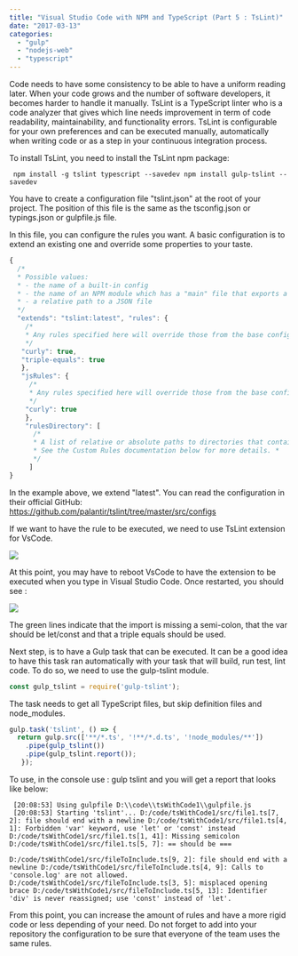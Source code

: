 ```yaml
---
title: "Visual Studio Code with NPM and TypeScript (Part 5 : TsLint)"
date: "2017-03-13"
categories: 
  - "gulp"
  - "nodejs-web"
  - "typescript"
---
```


Code needs to have some consistency to be able to have a uniform reading later. When your code grows and the number of software developers, it becomes harder to handle it manually. TsLint is a TypeScript linter who is a code analyzer that gives which line needs improvement in term of code readability, maintainability, and functionality errors. TsLint is configurable for your own preferences and can be executed manually, automatically when writing code or as a step in your continuous integration process.

To install TsLint, you need to install the TsLint npm package: 

``` 
 npm install -g tslint typescript --savedev npm install gulp-tslint --savedev 
``` 

You have to create a configuration file "tslint.json" at the root of your project. The position of this file is the same as the tsconfig.json or typings.json or gulpfile.js file.

In this file, you can configure the rules you want. A basic configuration is to extend an existing one and override some properties to your taste.

```typescript
{ 
  /* 
  * Possible values: 
  * - the name of a built-in config 
  * - the name of an NPM module which has a "main" file that exports a config object 
  * - a relative path to a JSON file 
  */ 
  "extends": "tslint:latest", "rules": { 
    /* 
    * Any rules specified here will override those from the base config we are extending. 
    */ 
   "curly": true, 
   "triple-equals": true 
   }, 
   "jsRules": { 
     /*
     * Any rules specified here will override those from the base config we are extending. 
     */ 
    "curly": true 
    }, 
    "rulesDirectory": [ 
      /*
      * A list of relative or absolute paths to directories that contain custom rules. 
      * See the Custom Rules documentation below for more details. *
      */
     ]
} 
``` 


In the example above, we extend "latest". You can read the configuration in their official GitHub: https://github.com/palantir/tslint/tree/master/src/configs

If we want to have the rule to be executed, we need to use TsLint extension for VsCode.

![](/images/blog/tslint.png)

At this point, you may have to reboot VsCode to have the extension to be executed when you type in Visual Studio Code. Once restarted, you should see :

![](/images/blog/ThreeTsLintError.png)

The green lines indicate that the import is missing a semi-colon, that the var should be let/const and that a triple equals should be used.

Next step, is to have a Gulp task that can be executed. It can be a good idea to have this task ran automatically with your task that will build, run test, lint code. To do so, we need to use the gulp-tslint module.

```typescript
const gulp_tslint = require('gulp-tslint'); 
``` 


The task needs to get all TypeScript files, but skip definition files and node_modules.

```typescript
gulp.task('tslint', () => { 
  return gulp.src(['**/*.ts', '!**/*.d.ts', '!node_modules/**'])
    .pipe(gulp_tslint()) 
    .pipe(gulp_tslint.report());
   }); 
``` 


To use, in the console use : gulp tslint and you will get a report that looks like below: 

``` 
 [20:08:53] Using gulpfile D:\\code\\tsWithCode1\\gulpfile.js 
 [20:08:53] Starting 'tslint'... D:/code/tsWithCode1/src/file1.ts[7, 2]: file should end with a newline D:/code/tsWithCode1/src/file1.ts[4, 1]: Forbidden 'var' keyword, use 'let' or 'const' instead D:/code/tsWithCode1/src/file1.ts[1, 41]: Missing semicolon D:/code/tsWithCode1/src/file1.ts[5, 7]: == should be ===

D:/code/tsWithCode1/src/fileToInclude.ts[9, 2]: file should end with a newline D:/code/tsWithCode1/src/fileToInclude.ts[4, 9]: Calls to 'console.log' are not allowed. D:/code/tsWithCode1/src/fileToInclude.ts[3, 5]: misplaced opening brace D:/code/tsWithCode1/src/fileToInclude.ts[5, 13]: Identifier 'div' is never reassigned; use 'const' instead of 'let'. 
``` 

From this point, you can increase the amount of rules and have a more rigid code or less depending of your need. Do not forget to add into your repository the configuration to be sure that everyone of the team uses the same rules.
